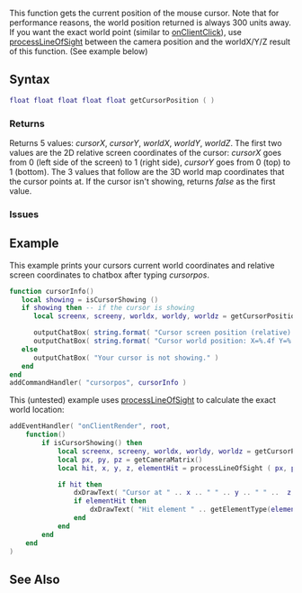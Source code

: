 {{Client function}}

This function gets the current position of the mouse cursor. Note that for performance reasons, the world position returned is always 300 units away. If you want the exact world point (similar to [[/onClientClick.md|onClientClick]]), use [[/processLineOfSight.md|processLineOfSight]] between the camera position and the worldX/Y/Z result of this function. (See example below)

==Syntax==
<syntaxhighlight lang="lua">
float float float float float getCursorPosition ( )
</syntaxhighlight>

===Returns===
Returns 5 values: ''cursorX'', ''cursorY'', ''worldX'', ''worldY'', ''worldZ''. The first two values are the 2D relative screen coordinates of the cursor: ''cursorX'' goes from 0 (left side of the screen) to 1 (right side), ''cursorY'' goes from 0 (top) to 1 (bottom). The 3 values that follow are the 3D world map coordinates that the cursor points at. If the cursor isn't showing, returns ''false'' as the first value.

===Issues===
{{Issues|
{{Issue|5226|getCursorPosition() 3D Positions Return Inaccurate, But Nearby Positions - Also Negative WorldZ}}
}}

==Example==
This example prints your cursors current world coordinates and relative screen coordinates to chatbox after typing ''cursorpos''.
<syntaxhighlight lang="lua">
function cursorInfo()
   local showing = isCursorShowing ()
   if showing then -- if the cursor is showing
      local screenx, screeny, worldx, worldy, worldz = getCursorPosition()

      outputChatBox( string.format( "Cursor screen position (relative): X=%.4f Y=%.4f", screenx, screeny ) ) -- make the accuracy of floats 4 decimals
      outputChatBox( string.format( "Cursor world position: X=%.4f Y=%.4f Z=%.4f", worldx, worldy, worldz ) ) -- make the accuracy of floats 4 decimals accurate
   else
      outputChatBox( "Your cursor is not showing." )
   end
end
addCommandHandler( "cursorpos", cursorInfo )
</syntaxhighlight>


This (untested) example uses [[/processLineOfSight.md|processLineOfSight]] to calculate the exact world location:
<syntaxhighlight lang="lua">
addEventHandler( "onClientRender", root,
    function()
        if isCursorShowing() then
            local screenx, screeny, worldx, worldy, worldz = getCursorPosition()
            local px, py, pz = getCameraMatrix()
            local hit, x, y, z, elementHit = processLineOfSight ( px, py, pz, worldx, worldy, worldz )

            if hit then
                dxDrawText( "Cursor at " .. x .. " " .. y .. " " ..  z, 200, 200 )
                if elementHit then
                    dxDrawText( "Hit element " .. getElementType(elementHit), 200, 220 )
                end
            end
        end
    end
)
</syntaxhighlight>

==See Also==
{{Client_cursor_functions}}